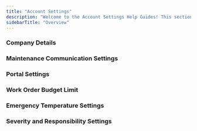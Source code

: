```yaml
---
title: "Account Settings"
description: "Welcome to the Account Settings Help Guides! This section provides step-by-step instructions for managing key settings in Latchel, ensuring your account is configured to meet your property management needs. Whether you need to add properties and residents, adjust severity and responsibility settings, or customize service provider prioritization, these guides will help you navigate and optimize your account settings with ease.  Explore the articles below to learn how to efficiently configure and manage your account!"
sidebarTitle: "Overview"
---
```


### **Company Details**

<Card title="Adding Your Company Address" icon="address-card" iconType="duotone" href="/s/topic/0TO5e000000h9wqGAA/Adding-Your-Company-Address">
  
</Card>

### **Maintenance Communication Settings**

<CardGroup cols={2}>
  <Card title="How to View Your Latchel-Assigned Phone Number" icon="headphones" iconType="duotone" href="/s/topic/0TO5e000000h9wqGAA/How-to-view-your-Latchel-Assigned-Phone-Number">
    
  </Card>
  <Card title="How to Manage My Own Invoice Notification Settings" icon="file-invoice" iconType="duotone" href="/s/topic/0TO5e000000h9wqGAA/How-to-Manage-My-Own-Invoice-Notification-Settings">
    
  </Card>
  <Card title="How to Configure a Property with Default Access Instructions" icon="key" iconType="duotone" href="/s/topic/0TO5e000000h9wqGAA/How-to-Configure-a-Property-with-Default-Access-Instructions">
    
  </Card>
</CardGroup>

### **Portal Settings**

<CardGroup cols={2}>
  <Card title="Configuring Portal Settings" icon="person-to-portal" iconType="duotone" href="/s/topic/0TO5e000000h9wqGAA/Configuring-Portal-Settings">
    
  </Card>
  <Card title="Customize Resident Review URL" icon="link-horizontal" iconType="duotone" href="/s/topic/0TO5e000000h9wqGAA/Customize-Resident-Review-URL">
    
  </Card>
</CardGroup>

### **Work Order Budget Limit**

<Card title="How to Customize Work Order Budget Limits" icon="money-check-dollar" iconType="duotone" href="/s/topic/0TO5e000000h9wqGAA/How-to-Customize-Work-Order-Budget-Limits">
  
</Card>

### **Emergency Temperature Settings**

<CardGroup cols={2}>
  <Card title="How Emergency Temperature and Severity Settings Work Together" icon="temperature-full" iconType="duotone" href="/s/topic/0TO5e000000h9wqGAA/How-Emergency-Temperature-and-Severity-Settings-Work-Together">
    
  </Card>
  <Card title="How to Add Emergency Temperature Thresholds" icon="temperature-list" iconType="duotone" href="/s/topic/0TO5e000000h9wqGAA/How-to-Add-Emergency-Temperature-Thresholds">
    
  </Card>
</CardGroup>

### **Severity and Responsibility Settings**

<CardGroup cols={2}>
  <Card title="Managing Severity and Responsibility Settings" icon="route-highway" iconType="duotone" href="/s/topic/0TO5e000000h9wqGAA/Managing-Severity-and-Responsibility-Settings">
    
  </Card>
  <Card title="How to Edit Existing Severity and Responsibility Preset" icon="arrow-down-a-z" iconType="duotone" href="/s/topic/0TO5e000000h9wqGAA/How-to-Edit-Existing-Severity-and-Responsibility-Preset">
    
  </Card>
</CardGroup>